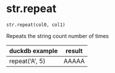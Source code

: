 # str.repeat { #duckops.str.repeat }

`str.repeat(col0, col1)`

Repeats the string count number of times

| duckdb example | result |
| -------------- | ------ |
| repeat('A', 5) | AAAAA |
